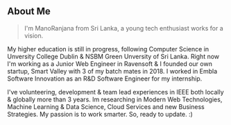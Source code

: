 ## About Me

> I'm ManoRanjana from Sri Lanka, a young tech enthusiast works for a vision. 

My higher education is still in progress, following Computer Science in Unversity College Dublin & NSBM Green Unversity of Sri Lanka.
Right now I'm working as a Junior Web Engineer in Ravensoft & I founded our own startup, Smart Valley with 3 of my batch mates in 2018.
I worked in Embla Software Innovation as an R&D Software Engineer for my internship. 

I've volunteering, development & team lead experiences in IEEE both locally & globally more than 3 years. Im researching in Modern Web Technologies, Machine Learning & Data Science, Cloud Services and new Business Strategies. 
My passion is to work smarter. So, ready to update. :)
